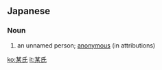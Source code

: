 ==Japanese==
{{ja-kanjitab|某|氏}}

===Noun===
{{ja-noun|ぼうし}}
# an unnamed person; [[anonymous]] (in attributions)

[[ko:某氏]]
[[it:某氏]]